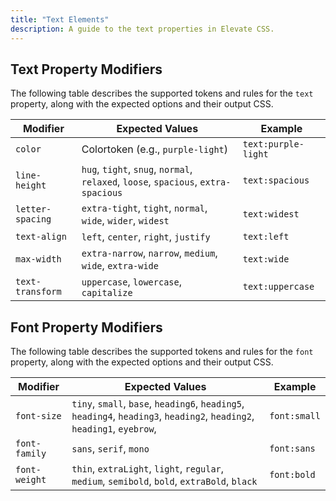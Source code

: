 ```yaml
---
title: "Text Elements"
description: A guide to the text properties in Elevate CSS.
---
```


## Text Property Modifiers

The following table describes the supported tokens and rules for the `text` property, along with the expected options and their output CSS.

| **Modifier**   | **Expected Values**                                                | **Example** |
|---------------------|-----------------------------------------------------------|------------|
| `color`             |   Colortoken (e.g., `purple-light`)   | `text:purple-light` |
| `line-height`       | `hug`, `tight`, `snug`, `normal`, `relaxed`, `loose`, `spacious`, `extra-spacious`             | `text:spacious` |
| `letter-spacing`    | `extra-tight`, `tight`, `normal`, `wide`, `wider`, `widest` | `text:widest` |
| `text-align`        | `left`, `center`, `right`, `justify`                      | `text:left` |
| `max-width`         | `extra-narrow`, `narrow`, `medium`, `wide`, `extra-wide`                    | `text:wide` |
| `text-transform`    | `uppercase`, `lowercase`, `capitalize`            | `text:uppercase` |

## Font Property Modifiers

The following table describes the supported tokens and rules for the `font` property, along with the expected options and their output CSS.

| **Modifier**   | **Expected Values**                                                | **Example** |
|---------------------|-----------------------------------------------------------|------------|
| `font-size`         | `tiny`, `small`, `base`, `heading6`, `heading5`, `heading4`, `heading3`, `heading2`,  `heading2`, `heading1`, `eyebrow`,      | `font:small` |
| `font-family`       | `sans`, `serif`, `mono`                        | `font:sans` |
| `font-weight`       | `thin`, `extraLight`, `light`, `regular`, `medium`, `semibold`, `bold`, `extraBold`, `black`     | `font:bold` |